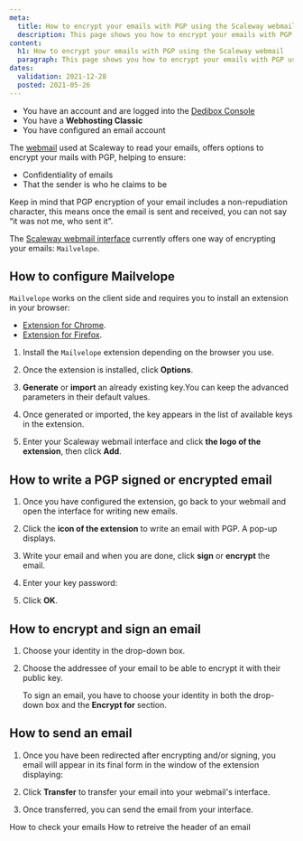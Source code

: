 ```yaml
---
meta:
  title: How to encrypt your emails with PGP using the Scaleway webmail
  description: This page shows you how to encrypt your emails with PGP using the Scaleway webmail
content:
  h1: How to encrypt your emails with PGP using the Scaleway webmail
  paragraph: This page shows you how to encrypt your emails with PGP using the Scaleway webmail
dates:
  validation: 2021-12-28
  posted: 2021-05-26
---
```


<Message type="requirement">

  - You have an account and are logged into the [Dedibox Console](https://console.online.net)
  - You have a **Webhosting Classic**
  - You have configured an email account

</Message>


The [webmail](https://webmail.online.net/) used at Scaleway to read your emails, offers options to encrypt your mails with PGP, helping to ensure:

- Confidentiality of emails
- That the sender is who he claims to be

<Message type="note">

Keep in mind that PGP encryption of your email includes a non-repudiation character, this means once the email is sent and received, you can not say “it was not me, who sent it”.

</Message>


The [Scaleway webmail interface](https://webmail.online.net) currently offers one way of encrypting your emails: `Mailvelope`. 


## How to configure Mailvelope

`Mailvelope` works on the client side and requires you to install an extension in your browser: 

* [Extension for Chrome](https://chrome.google.com/webstore/detail/mailvelope/kajibbejlbohfaggdiogboambcijhkke).
* [Extension for Firefox](https://download.mailvelope.com/releases/latest/mailvelope.firefox.xpi).

1. Install the `Mailvelope` extension depending on the browser you use.
2. Once the extension is installed, click **Options**. 
3. **Generate** or **import** an already existing key.You can keep the advanced parameters in their default values.

    <Lightbox src="scaleway_generate_import_key.png" alt="" />

4. Once generated or imported, the key appears in the list of available keys in the extension.

    <Lightbox src="scaleway_once_generated.png" alt="" />

5. Enter your Scaleway webmail interface and click **the logo of the extension**, then click **Add**.

## How to write a PGP signed or encrypted email 

1. Once you have configured the extension, go back to your webmail and open the interface for writing new emails.
2. Click the **icon of the extension** to write an email with PGP. A pop-up displays.
3. Write your email and when you are done, click **sign** or **encrypt** the email. 
4. Enter your key password: 

    <Lightbox src="scaleway_key_password.png" alt="" />

5. Click **OK**.

## How to encrypt and sign an email 

1. Choose your identity in the drop-down box. 
2. Choose the addressee of your email to be able to encrypt it with their public key. 

    <Message type="note">

    To sign an email, you have to choose your identity in both the drop-down box and the **Encrypt for**
    section.

    </Message>
 

## How to send an email

1. Once you have been redirected after encrypting and/or signing, you email will appear in its final form in the window of the extension displaying: 

    <Lightbox src="scaleway_send_email.png" alt="" />

2. Click **Transfer** to transfer your email into your webmail's interface. 
3. Once transferred, you can send the email from your interface. 

<Navigation title="See Also">
  <PreviousButton to="/webhosting/classic/how-to/check-emails/">How to check your emails</PreviousButton>
  <NextButton to="/webhosting/classic/how-to/retrieve-headers-of-email/">How to retreive the header of an email</NextButton>
</Navigation> 


